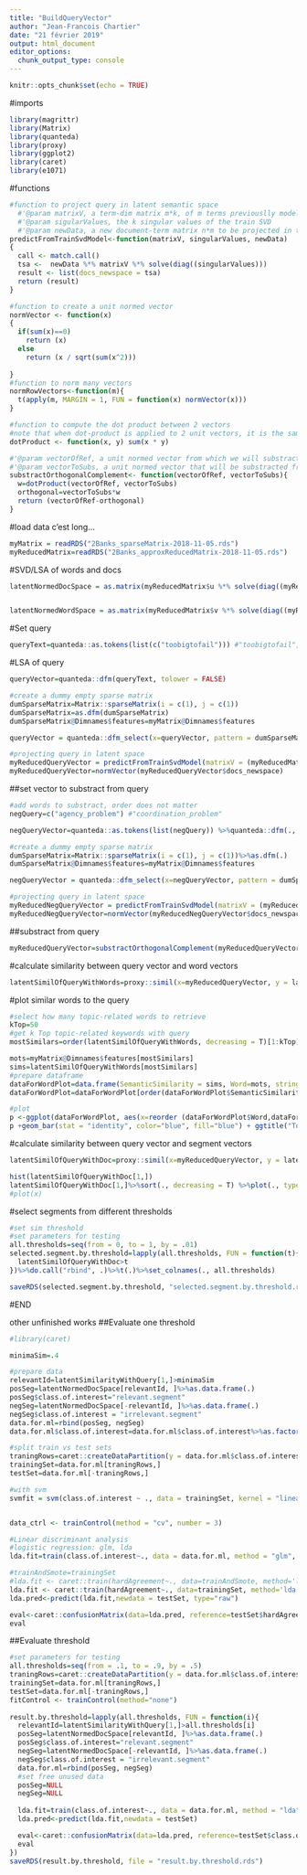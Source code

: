 ```yaml
---
title: "BuildQueryVector"
author: "Jean-Francois Chartier"
date: "21 février 2019"
output: html_document
editor_options: 
  chunk_output_type: console
---
```


```r
knitr::opts_chunk$set(echo = TRUE)
```

#imports
```r
library(magrittr)
library(Matrix)
library(quanteda)
library(proxy)
library(ggplot2)
library(caret)
library(e1071)
```


#functions
```r
#function to project query in latent semantic space
  #'@param matrixV, a term-dim matrix m*k, of m terms previouslly modelleled with a SVD of k latent dimensions
  #'@param sigularValues, the k singular values of the train SVD
  #'@param newData, a new document-term matrix n*m to be projected in the latent space of k dimensions 
predictFromTrainSvdModel<-function(matrixV, singularValues, newData)
{
  call <- match.call()
  tsa <-  newData %*% matrixV %*% solve(diag((singularValues)))
  result <- list(docs_newspace = tsa)
  return (result)
}

#function to create a unit normed vector
normVector <- function(x) 
{
  if(sum(x)==0)
    return (x)
  else 
    return (x / sqrt(sum(x^2)))
  
}
#function to norm many vectors
normRowVectors<-function(m){
  t(apply(m, MARGIN = 1, FUN = function(x) normVector(x)))
}

#function to compute the dot product between 2 vectors
#note that when dot-product is applied to 2 unit vectors, it is the same as computing the cosine metric
dotProduct <- function(x, y) sum(x * y)

#'@param vectorOfRef, a unit normed vector from which we will substract another vector
#'@param vectorToSubs, a unit normed vector that will be substracted from vectorOfRef
substractOrthogonalComplement<- function(vectorOfRef, vectorToSubs){
  w=dotProduct(vectorOfRef, vectorToSubs)
  orthogonal=vectorToSubs*w
  return (vectorOfRef-orthogonal)
}
```


#load data
c'est long...
```r
myMatrix = readRDS("2Banks_sparseMatrix-2018-11-05.rds")
myReducedMatrix=readRDS("2Banks_approxReducedMatrix-2018-11-05.rds")

```

#SVD/LSA of words and docs
```r
latentNormedDocSpace = as.matrix(myReducedMatrix$u %*% solve(diag((myReducedMatrix$d)))) %>% normRowVectors()


latentNormedWordSpace = as.matrix(myReducedMatrix$v %*% solve(diag((myReducedMatrix$d)))) %>% normRowVectors()

```

#Set query
```r
queryText=quanteda::as.tokens(list(c("toobigtofail"))) #"toobigtofail", "big_fail" "hazard_problem"

```


#LSA of query
```r
queryVector=quanteda::dfm(queryText, tolower = FALSE)

#create a dummy empty sparse matrix 
dumSparseMatrix=Matrix::sparseMatrix(i = c(1), j = c(1))
dumSparseMatrix=as.dfm(dumSparseMatrix)
dumSparseMatrix@Dimnames$features=myMatrix@Dimnames$features

queryVector = quanteda::dfm_select(x=queryVector, pattern = dumSparseMatrix, case_insensitive = TRUE, valuetype="glob")

#projecting query in latent space
myReducedQueryVector = predictFromTrainSvdModel(matrixV = (myReducedMatrix$v), singularValues = myReducedMatrix$d,  newData = as.matrix(queryVector))
myReducedQueryVector=normVector(myReducedQueryVector$docs_newspace)

```

##set vector to substract from query
```r
#add words to substract, order does not matter
negQuery=c("agency_problem") #"coordination_problem"

negQueryVector=quanteda::as.tokens(list(negQuery)) %>%quanteda::dfm(., tolower = FALSE)

#create a dummy empty sparse matrix 
dumSparseMatrix=Matrix::sparseMatrix(i = c(1), j = c(1))%>%as.dfm(.)
dumSparseMatrix@Dimnames$features=myMatrix@Dimnames$features

negQueryVector = quanteda::dfm_select(x=negQueryVector, pattern = dumSparseMatrix, case_insensitive = TRUE, valuetype="glob")

#projecting query in latent space
myReducedNegQueryVector = predictFromTrainSvdModel(matrixV = (myReducedMatrix$v), singularValues = myReducedMatrix$d,  newData = as.matrix(negQueryVector))
myReducedNegQueryVector=normVector(myReducedNegQueryVector$docs_newspace)
```

##substract from query
```r
myReducedQueryVector=substractOrthogonalComplement(myReducedQueryVector, myReducedNegQueryVector)
```

#calculate similarity between query vector and word vectors
```r
latentSimilOfQueryWithWords=proxy::simil(x=myReducedQueryVector, y = latentNormedWordSpace, by_rows=T, method=dotProduct, convert_distances = FALSE)
```

#plot similar words to the query
```r
#select how many topic-related words to retrieve
kTop=50
#get k Top topic-related keywords with query
mostSimilars=order(latentSimilOfQueryWithWords, decreasing = T)[1:kTop]

mots=myMatrix@Dimnames$features[mostSimilars]
sims=latentSimilOfQueryWithWords[mostSimilars]
#prepare dataframe
dataForWordPlot=data.frame(SemanticSimilarity = sims, Word=mots, stringsAsFactors = F)
dataForWordPlot=dataForWordPlot[order(dataForWordPlot$SemanticSimilarity, decreasing = T),]

#plot
p <-ggplot(dataForWordPlot, aes(x=reorder (dataForWordPlot$Word,dataForWordPlot$SemanticSimilarity), dataForWordPlot$SemanticSimilarity))
p +geom_bar(stat = "identity", color="blue", fill="blue") + ggtitle("Top-Related Keywords with Query")+ xlab("Keywords") + ylab("Score of Similarity")+theme_dark()+ coord_flip()
```


#calculate similarity between query vector and segment vectors
```r
latentSimilOfQueryWithDoc=proxy::simil(x=myReducedQueryVector, y = latentNormedDocSpace, by_rows=T, method=dotProduct, convert_distances = FALSE)
```

```r
hist(latentSimilOfQueryWithDoc[1,])
latentSimilOfQueryWithDoc[1,]%>%sort(., decreasing = T) %>%plot(., type = "l")
#plot(x)

```

#select segments from different thresholds
```r
#set sim threshold
#set parameters for testing
all.thresholds=seq(from = 0, to = 1, by = .01)
selected.segment.by.threshold=lapply(all.thresholds, FUN = function(t){
  latentSimilOfQueryWithDoc>t
})%>%do.call("rbind", .)%>%t(.)%>%set_colnames(., all.thresholds)

saveRDS(selected.segment.by.threshold, "selected.segment.by.threshold.rds")

```

#END

other unfinished works 
##Evaluate one threshold
```r
#library(caret)

minimaSim=.4

#prepare data
relevantId=latentSimilarityWithQuery[1,]>minimaSim
posSeg=latentNormedDocSpace[relevantId, ]%>%as.data.frame(.)
posSeg$class.of.interest="relevant.segment"
negSeg=latentNormedDocSpace[-relevantId, ]%>%as.data.frame(.)
negSeg$class.of.interest = "irrelevant.segment"
data.for.ml=rbind(posSeg, negSeg)
data.for.ml$class.of.interest=data.for.ml$class.of.interest%>%as.factor(.)

#split train vs test sets
traningRows=caret::createDataPartition(y = data.for.ml$class.of.interest, p = .66, list = F)
trainingSet=data.for.ml[traningRows,]
testSet=data.for.ml[-traningRows,]

#with svm
svmfit = svm(class.of.interest ~ ., data = trainingSet, kernel = "linear", cost = 1, scale = FALSE)


data_ctrl <- trainControl(method = "cv", number = 3)

#Linear discriminant analysis
#logistic regression: glm, lda
lda.fit=train(class.of.interest~., data = data.for.ml, method = "glm", trControl = data_ctrl, tuneLength=1)

#trainAndSmote=trainingSet
#lda.fit <- caret::train(hardAgreement~., data=trainAndSmote, method='lda')#, prior = c(0.5, 0.5))
lda.fit <- caret::train(hardAgreement~., data=trainingSet, method='lda')
lda.pred<-predict(lda.fit,newdata = testSet, type="raw")

eval<-caret::confusionMatrix(data=lda.pred, reference=testSet$hardAgreement, mode="everything")
eval
```


##Evaluate threshold
```r

#set parameters for testing
all.thresholds=seq(from = .1, to = .9, by = .5)
traningRows=caret::createDataPartition(y = data.for.ml$class.of.interest, p = .66, list = F)
trainingSet=data.for.ml[traningRows,]
testSet=data.for.ml[-traningRows,]
fitControl <- trainControl(method="none")
  
result.by.threshold=lapply(all.thresholds, FUN = function(i){
  relevantId=latentSimilarityWithQuery[1,]>all.thresholds[i]
  posSeg=latentNormedDocSpace[relevantId, ]%>%as.data.frame(.)
  posSeg$class.of.interest="relevant.segment"
  negSeg=latentNormedDocSpace[-relevantId, ]%>%as.data.frame(.)
  negSeg$class.of.interest = "irrelevant.segment"
  data.for.ml=rbind(posSeg, negSeg)
  #set free unused data
  posSeg=NULL
  negSeg=NULL
  
  lda.fit=train(class.of.interest~., data = data.for.ml, method = "lda", trControl = fitControl, tuneLength=1)
  lda.pred<-predict(lda.fit,newdata = testSet)

  eval<-caret::confusionMatrix(data=lda.pred, reference=testSet$class.of.interest, mode="everything")
  eval
})
saveRDS(result.by.threshold, file = "result.by.threshold.rds")


```

